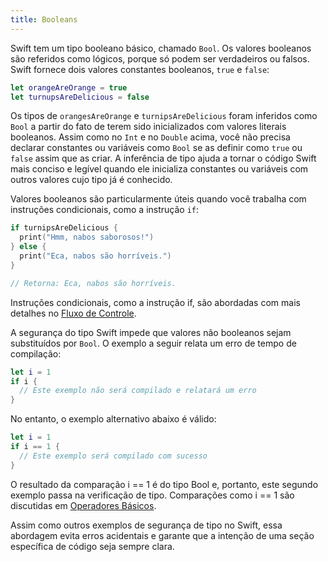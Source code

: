 ```yaml
---
title: Booleans
---
```


Swift tem um tipo booleano básico, chamado `Bool`. Os valores booleanos são referidos como lógicos, porque só podem ser verdadeiros ou falsos. Swift fornece dois valores constantes booleanos, `true` e `false`:

```swift
let orangeAreOrange = true
let turnupsAreDelicious = false
```

Os tipos de `orangesAreOrange` e `turnipsAreDelicious` foram inferidos como `Bool` a partir do fato de terem sido inicializados com valores literais booleanos. Assim como no `Int` e no `Double` acima, você não precisa declarar constantes ou variáveis como `Bool` se as definir como `true` ou `false` assim que as criar. A inferência de tipo ajuda a tornar o código Swift mais conciso e legível quando ele inicializa constantes ou variáveis com outros valores cujo tipo já é conhecido.

Valores booleanos são particularmente úteis quando você trabalha com instruções condicionais, como a instrução `if`:

```swift
if turnipsAreDelicious {
  print("Hmm, nabos saborosos!")
} else {
  print("Eca, nabos são horríveis.")
}

// Retorna: Eca, nabos são horríveis.
```

Instruções condicionais, como a instrução if, são abordadas com mais detalhes no [Fluxo de Controle]().

A segurança do tipo Swift impede que valores não booleanos sejam substituídos por `Bool`. O exemplo a seguir relata um erro de tempo de compilação:

```swift
let i = 1
if i {
  // Este exemplo não será compilado e relatará um erro
}
```

No entanto, o exemplo alternativo abaixo é válido:

```swift
let i = 1
if i == 1 {
  // Este exemplo será compilado com sucesso
}
```

O resultado da comparação i == 1 é do tipo Bool e, portanto, este segundo exemplo passa na verificação de tipo. Comparações como i == 1 são discutidas em [Operadores Básicos]().

Assim como outros exemplos de segurança de tipo no Swift, essa abordagem evita erros acidentais e garante que a intenção de uma seção específica de código seja sempre clara.
